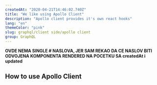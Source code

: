 ```yaml
---
createdAt: "2020-04-21T14:46:02.740Z"
title: "We like using Apollo Client"
description: "Apollo client provides it's own react hooks"
lang: "en"
themeColor: "pink"
slug: graphql/client side/apollo client
group: GraphQL
---
```


**OVDE NEMA SINGLE # NASLOVA, JER SAM REKAO DA CE NASLOV BITI ODVOJENA KOMPONENTA RENDERED NA POCETKU SA createdAt i updated**

## How to use Apollo Client
